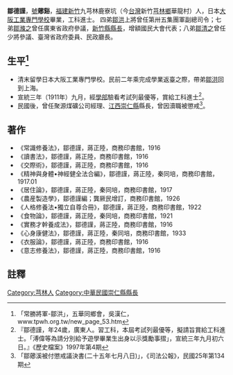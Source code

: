 {{明清人物信息框
| 姓名 = 鄒德謹
| 原名 =
| 圖片名稱=  
| 圖片大小 = 220px
| 圖片說明 =  
| 最高職務 = 江西省崇仁縣縣長
| 國家 = 中華民國
| 爵位 =
| 籍貫 = [[福建省_(清)|福建]][[新竹縣_(清朝)|新竹]]九芎林鹿寮坑（今[[台灣|台灣]]新竹[[芎林鄉|芎林鄉]]華龍村）
| 族裔 =  
| 字號 = 號薌谿
| 諡號 = 
| 出生日期 = 
| 出生地點 = [[福建省_(清)|福建]][[新竹縣_(清朝)|新竹]]九芎林鹿寮坑（今[[台灣|台灣]]新竹[[芎林鄉|芎林鄉]]華龍村）
| 逝世日期 =  
| 逝世地點 = 
| 墓葬 = 
| 配偶 =  
| 親屬 =   
| 出身 = 
* 宣統三年進士出身
| 經歷 = 
| 著作 =  《常識修養法》
*
*
*
}}
'''鄒德謹'''{{BD|1884年||？||catIdx=Z鄒}}，[[號|號]]'''薌谿'''，[[福建省_(清)|福建]][[新竹縣_(清朝)|新竹]]九芎林鹿寮坑（今[[台灣|台灣]]新竹[[芎林鄉|芎林鄉]]華龍村）人，日本[[大阪工業專門學校|大阪工業專門學校]]畢業，工科進士。
<!-- 檔案不存在 [[File:鄒德謹.jpg|thumb]] -->
四弟[[鄒洪|鄒洪]]上將曾任第卅五集團軍副總司令；七弟[[鄒滌之|鄒滌之]]曾任廣東省政府參議，[[新竹縣縣長|新竹縣縣長]]，增額國民大會代表；八弟[[鄒清之|鄒清之]]曾任少將參議、臺灣省政府委員、民政廳長。

== 生平<ref>「常勝將軍-鄒洪」，五華同鄉會，吳漢仁，www.tpwh.org.tw/new_page_53.htm</ref> ==
* 清末留學日本大阪工業專門學校。民前二年乘完成學業返臺之際，帶弟[[鄒洪|鄒洪]]回到上海。
* 宣統三年（1911年）九月，經[[學部|學部]]驗看考試列最優等，賞給工科進士<ref>『鄒德謹，年24歲，廣東人。習工科，本屆考試列最優等，擬請旨賞給工科進士。「溥偉等為請分別給予遊學畢業生出身以示獎勵事摺」，宣統三年九月初六日。』《歷史檔案》1997年第4期</ref>。
* 民國後，曾任聚源煤礦公司經理、[[江西|江西]][[崇仁縣|崇仁縣]]縣長，曾因瀆職被懲戒<ref>「鄒薌溪被付懲戒議決書(二十五年七月八日)」，《司法公報》，民國25年第134期</ref>。

== 著作 ==
* 《常識修養法》，鄒德謹，蔣正陸，商務印書館，1916
* 《讀書法》，鄒德謹，蔣正陸，商務印書館，1916
* 《交際術》，鄒德謹，蔣正陸，商務印書館，1916
* 《精神與身體•神經健全法合編》，鄒德謹，蔣正陸，秦同培，商務印書館，1917.01
* 《居住論》，鄒德謹，蔣正陸，秦同培，商務印書館，1917
* 《農産製造學》，鄒德謹編；龔厥民增訂，商務印書館，1926
* 《人格修養法•獨立自尊合冊》，鄒德謹，蔣正陸，商務印書館，1922
* 《食物論》，鄒德謹，蔣正陸，秦同培，商務印書館，1921
* 《實務才幹養成法》，鄒德謹，蔣正陸，商務印書館，1916
* 《心身康健法》，鄒德謹，蔣正陸，秦同培，商務印書館，1933
* 《衣服論》，鄒德謹，蔣正陸，商務印書館，1916
* 《意志修養法》，鄒德謹，蔣正陸，商務印書館，1916
==註釋==
{{reflist}}

{{宣統三年游學畢業進士}}
{{DEFAULTSORT:Z鄒德謹}}
[[Category:芎林人|Category:芎林人]]
[[Category:中華民國崇仁縣縣長|Category:中華民國崇仁縣縣長]]